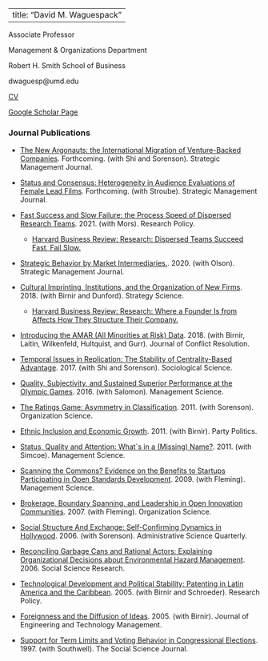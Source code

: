 
---
title: "David M. Waguespack"
---

Associate Professor

Management & Organizations Department

Robert H. Smith School of Business

dwaguesp\@umd.edu

[CV](files/WaguespackCV.pdf)

[Google Scholar Page](https://scholar.google.com/citations?user=6bWxEhcAAAAJ&hl=en)

### Journal Publications

* [The New Argonauts: the International Migration of Venture-Backed Companies](https://onlinelibrary.wiley.com/journal/10970266). Forthcoming. (with Shi and Sorenson). Strategic Management Journal.

* [Status and Consensus: Heterogeneity in Audience Evaluations of Female Lead Films](https://onlinelibrary.wiley.com/journal/10970266). Forthcoming. (with Stroube). Strategic Management Journal.

* [Fast Success and Slow Failure: the Process Speed of Dispersed Research Teams](https://www.sciencedirect.com/science/article/abs/pii/S0048733321000263). 2021. (with Mors). Research Policy.
  + [Harvard Business Review: Research: Dispersed Teams Succeed Fast, Fail Slow.](https://hbr.org/2021/05/research-dispersed-teams-succeed-fast-fail-slow)

* [Strategic Behavior by Market Intermediaries.](https://onlinelibrary.wiley.com/doi/abs/10.1002/smj.3220). 2020. (with Olson). Strategic Management Journal.

* [Cultural Imprinting, Institutions, and the Organization of New Firms](https://pubsonline.informs.org/doi/10.1287/stsc.2018.0056). 2018. (with Birnir and Dunford). Strategy Science. 
  + [Harvard Business Review: Research: Where a Founder Is from Affects How They Structure Their Company.](https://hbr.org/2019/09/research-where-a-founder-is-from-affects-how-they-structure-their-company)
  
* [Introducing the AMAR (All Minorities at Risk) Data](https://journals.sagepub.com/doi/full/10.1177/0022002717719974). 2018. (with Birnir, Laitin, Wilkenfeld, Hultquist, and Gurr). Journal of Conflict Resolution.

* [Temporal Issues in Replication: The Stability of Centrality-Based Advantage](https://sociologicalscience.com/articles-v4-5-107/). 2017. (with Shi and Sorenson). Sociological Science.

* [Quality, Subjectivity, and Sustained Superior Performance at the Olympic Games](https://pubsonline.informs.org/doi/abs/10.1287/mnsc.2014.2144). 2016. (with Salomon). Management Science.

* [The Ratings Game: Asymmetry in Classification](https://pubsonline.informs.org/doi/abs/10.1287/orsc.1100.0533?journalCode=orsc). 2011. (with Sorenson). Organization Science.

* [Ethnic Inclusion and Economic Growth](https://journals.sagepub.com/doi/abs/10.1177/1354068810391149?journalCode=ppqa). 2011. (with Birnir). Party Politics.

* [Status, Quality and Attention: What`s in a (Missing) Name?](https://pubsonline.informs.org/doi/10.1287/mnsc.1100.1270). 2011. (with Simcoe). Management Science.

* [Scanning the Commons? Evidence on the Benefits to Startups Participating in Open Standards Development](https://pubsonline.informs.org/doi/10.1287/mnsc.1080.0944). 2009. (with Fleming). Management Science.

* [Brokerage, Boundary Spanning, and Leadership in Open Innovation Communities](https://pubsonline.informs.org/doi/10.1287/orsc.1060.0242). 2007. (with Fleming). Organization Science.

* [Social Structure And Exchange: Self-Confirming Dynamics in Hollywood](https://journals.sagepub.com/doi/10.2189/asqu.51.4.560). 2006. (with Sorenson). Administrative Science Quarterly.

* [Reconciling Garbage Cans and Rational Actors: Explaining
Organizational Decisions about Environmental Hazard Management](https://www.sciencedirect.com/science/article/abs/pii/S0049089X04000511). 2006. Social Science Research.

* [Technological Development and Political Stability: Patenting in Latin America and the Caribbean](https://www.sciencedirect.com/science/article/abs/pii/S0048733305001733). 2005. (with Birnir and Schroeder). Research Policy.

* [Foreignness and the Diffusion of Ideas](https://www.sciencedirect.com/science/article/abs/pii/S0923474804000712). 2005. (with Birnir). Journal of Engineering and Technology Management.

* [Support for Term Limits and Voting Behavior in Congressional Elections](https://www.sciencedirect.com/science/article/abs/pii/S0362331997900215). 1997. (with Southwell). The Social Science Journal.
